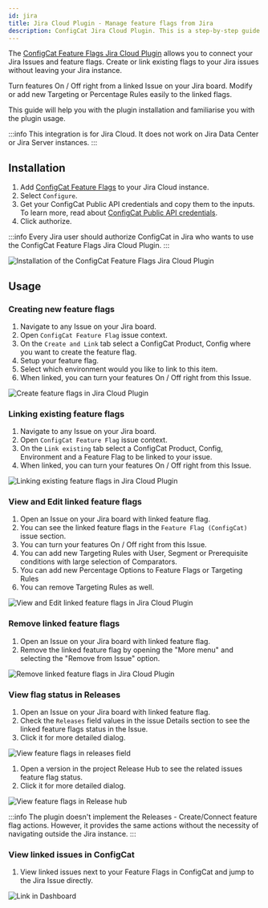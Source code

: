 ```yaml
---
id: jira
title: Jira Cloud Plugin - Manage feature flags from Jira
description: ConfigCat Jira Cloud Plugin. This is a step-by-step guide on how to connect and manage feature flags from Jira Cloud boards.
---
```


The <a href="https://marketplace.atlassian.com/1222421" target="_blank">ConfigCat Feature Flags Jira Cloud Plugin</a> allows you to connect your Jira Issues and feature flags. Create or link existing flags to your Jira issues without leaving your Jira instance.

Turn features On / Off right from a linked Issue on your Jira board. Modify or add new Targeting or Percentage Rules easily to the linked flags.

This guide will help you with the plugin installation and familiarise you with the plugin usage.

:::info
This integration is for Jira Cloud. It does not work on Jira Data Center or Jira Server instances.
:::

## Installation

1. Add <a href="https://marketplace.atlassian.com/1222421" target="_blank">ConfigCat Feature Flags</a> to your Jira Cloud instance.
2. Select `Configure`.
3.  Get your ConfigCat Public API credentials and copy them to the inputs. To learn more, read about <a href="https://app.configcat.com/my-account/public-api-credentials" target="_blank">ConfigCat Public API credentials</a>.
4. Click authorize.

:::info
Every Jira user should authorize ConfigCat in Jira who wants to use the ConfigCat Feature Flags Jira Cloud Plugin.
:::

<img src="/docs/assets/jira/auth.gif" className="zoomable" alt="Installation of the ConfigCat Feature Flags Jira Cloud Plugin" />

## Usage

### Creating new feature flags

1. Navigate to any Issue on your Jira board.
2. Open `ConfigCat Feature Flag` issue context.
3. On the `Create and Link` tab select a ConfigCat Product, Config where you want to create the feature flag.
4. Setup your feature flag.
5. Select which environment would you like to link to this item.
6. When linked, you can turn your features On / Off right from this Issue.

<img src="/docs/assets/jira/create-link.gif" className="zoomable" alt="Create feature flags in Jira Cloud Plugin" />

### Linking existing feature flags

1. Navigate to any Issue on your Jira board.
2. Open `ConfigCat Feature Flag` issue context.
3. On the `Link existing` tab select a ConfigCat Product, Config, Environment and a Feature Flag to be linked to your issue.
4. When linked, you can turn your features On / Off right from this Issue.

<img src="/docs/assets/jira/link-existing.gif" className="zoomable" alt="Linking existing feature flags in Jira Cloud Plugin" />

### View and Edit linked feature flags

1. Open an Issue on your Jira board with linked feature flag.
2. You can see the linked feature flags in the `Feature Flag (ConfigCat)` issue section.
3. You can turn your features On / Off right from this Issue.
4. You can add new Targeting Rules with User, Segment or Prerequisite conditions with large selection of Comparators.
5. You can add new Percentage Options to Feature Flags or Targeting Rules
6. You can remove Targeting Rules as well.

<img src="/docs/assets/jira/edit-ff.gif" className="zoomable" alt="View and Edit linked feature flags in Jira Cloud Plugin" />

### Remove linked feature flags

1. Open an Issue on your Jira board with linked feature flag.
2. Remove the linked feature flag by opening the "More menu" and selecting the "Remove from Issue" option.

<img src="/docs/assets/jira/remove-ff.gif" className="zoomable" alt="Remove linked feature flags in Jira Cloud Plugin" />


### View flag status in Releases

1. Open an Issue on your Jira board with linked feature flag.
2. Check the `Releases` field values in the issue Details section to see the linked feature flags status in the Issue.
3. Click it for more detailed dialog.

<img src="/docs/assets/jira/release-field.gif" className="zoomable" alt="View feature flags in releases field" />

1. Open a version in the project Release Hub to see the related issues feature flag status.
2. Click it for more detailed dialog.

<img src="/docs/assets/jira/release-hub.gif" className="zoomable" alt="View feature flags in Release hub" />

:::info
The plugin doesn't implement the Releases - Create/Connect feature flag actions. However, it provides the same actions without the necessity of navigating outside the Jira instance.
:::

### View linked issues in ConfigCat

1. View linked issues next to your Feature Flags in ConfigCat and jump to the Jira Issue directly.

<img src="/docs/assets/jira/open-from-dashboard.gif" className="zoomable" alt="Link in Dashboard" />